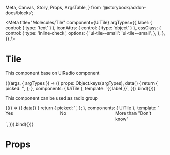   Meta, Canvas, Story, Props, ArgsTable,
} from '@storybook/addon-docs/blocks';

<Meta
  title="Molecules/Tile"
  component={UiTile}
  argTypes={{
    label: { control: { type: 'text' } },
    iconAttrs: { control: { type: 'object' } },
    cssClass: {
      control: {
        type: 'inline-check',
        options: {
          'ui-tile--small': 'ui-tile--small',
        },
      },
    },
  }}
/>

# Tile

This component base on UiRadio component

<Canvas>
  <Story
    name="Common"
    height="200px"
    args={{
      label: 'Yes',
      iconAttrs: { icon: 'check' },
      id: 'present',
      value: 'present',
    }}
  >
    {((args, { argTypes }) => ({
      props: Object.keys(argTypes),
      data() {
        return {
          picked: '',
        };
      },
      components: { UiTile },
      template: `<UiTile
        v-model="picked"
        :id="id"
        :value="value"
        :iconAttrs="iconAttrs"
        :class="cssClass"
        style="width: 272px;"
      >{{ label }}</UiTile>`,
    })).bind({})}
  </Story>
</Canvas>

This component can be used as radio group

<Canvas>
  <Story
    name="Multiple tiles"
    height="200px"
  >
    {(() => ({
      data() {
        return {
          picked: '',
        };
      },
      components: { UiTile },
      template: `<div style="max-width: 560px; display: flex;">
        <UiTile
          v-model="picked"
          value="present"
          name="answer"
          id="present"
          :iconAttrs="{icon: 'check'}"
          style="flex: 1 1 33%; margin: 0 1rem 0 0;"
        >Yes</UiTile>
        <UiTile
          v-model="picked"
          value="absent"
          name="answer"
          id="absent"
          :iconAttrs="{icon: 'cross'}"
          style="flex: 1 1 33%; margin: 0 1rem 0 0;"
        >No</UiTile>
        <UiTile
          v-model="picked"
          value="unknown"
          name="answer"
          id="unknown"
          :iconAttrs="{icon: 'arrowRight'}"
          style="flex: 1 1 33%;"
        >More than "Don't know"</UiTile>
      </div>`,
    })).bind({})}
  </Story>
</Canvas>

# Props

<Props of={UiTile} />
